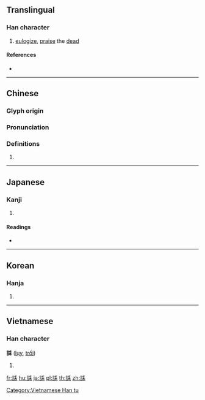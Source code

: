 {{character info/new}}
{{also|诔}}
==Translingual==

===Han character===
{{Han char|rn=149|rad=言|as=06|sn=13|four=05690|canj=YRQD|ids=⿰言耒}}

# [[eulogize]], [[praise]] the [[dead]]

====References====
* {{Han ref|kx=1160.100|dkj=35471|dj=1625.250|hdz=63960.100|uh=8A84|ud=35460|bh=E04C|bd=57420}}

----

==Chinese==
{{zh-forms|s=诔}}

===Glyph origin===
{{Han etym}}

===Pronunciation===
{{zh-pron
|m=lěi
|c=loi6,leoi6
|mc=y
|oc=y
|ma=
|cat=v
}}

===Definitions===
{{zh-hanzi}}

# {{rfdef|lang=zh}}

----

==Japanese==

===Kanji===
{{ja-kanji|grade=|rs=言06}}

# {{defn|lang=ja|sort=言06}}

====Readings====
* {{ja-readings|on=[[るい]] (rui)|kun=[[しのびご]] (shinobigo)|nanori=}}

----

==Korean==

===Hanja===
{{ko-hanja|hangeul=[[뢰]]>[[뇌]]|eumhun=|rv=roe>noe|mr=roe>noe|y=loy>noy}}

# {{defn|lang=ko|sort=言06}}

----

==Vietnamese==

===Han character===
'''誄''' ([[lụy]], [[trối]])

# {{defn|lang=vi}}

[[Category:Vietnamese Han tu]]

[[fr:誄]]
[[hu:誄]]
[[ja:誄]]
[[pl:誄]]
[[th:誄]]
[[zh:誄]]